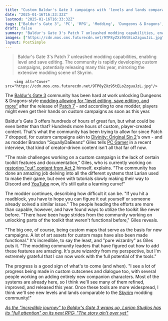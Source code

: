 ```yaml
---
title: "Custom Baldur's Gate 3 campaigns with 'levels and lands comparable to the Skyrim modding community' could come 'this year,' says one of the RPG's experienced modders"
date: "2025-01-16T16:33:32Z"
lastmod: "2025-01-16T16:33:32Z"
tags: ["Baldur's Gate 3", 'PC', 'RPG', 'Modding', 'Dungeons & Dragons', 'Divinity: Original Sin 2', 'Skyrim']
draft: false
summary: "Baldur's Gate 3's Patch 7 unleashed modding capabilities, enabling level and save editing.  The community is rapidly developing custom campaigns, potentially releasing many this year, mirroring the extensive modding scene of Skyrim."
images: ["https://cdn.mos.cms.futurecdn.net/9TP8yZXz95tELo2zguuJzL.jpg"]
layout: PostSimple
---
```

> Baldur's Gate 3's Patch 7 unleashed modding capabilities, enabling level and save editing.  The community is rapidly developing custom campaigns, potentially releasing many this year, mirroring the extensive modding scene of Skyrim.


        <img alt="Cover" src="https://cdn.mos.cms.futurecdn.net/9TP8yZXz95tELo2zguuJzL.jpg"/>
        
The [<u>Baldur's Gate 3</u>](https://www.gamesradar.com/baldurs-gate-3-guide/) community has been hard at work unlocking Dungeons & Dragons-style [<u>modding allowing for "level editing, save editing, and more"</u>](https://www.gamesradar.com/games/baldur-s-gate/baldurs-gate-3-fans-unlock-forbidden-dandd-style-modding-allowing-for-level-editing-save-editing-and-more-that-larian-felt-it-wouldnt-be-able-to-support/) after the release of [<u>Patch 7</u>](https://www.gamesradar.com/games/baldur-s-gate/baldurs-gate-3-patch-7-is-out-now-on-pc-with-truly-colossal-18000-word-patch-notes-introducing-full-mod-support-new-evil-endings-and-even-harder-honour-mode-fights/) - and according to one modder, players might even get their hands on custom campaigns as soon as this year.

Baldur's Gate 3 offers hundreds of hours of great fun, but what could be even better than that? Hundreds more hours of custom, player-created content. That's what the community has been trying to allow for since Patch 7 dropped, for custom campaigns akin to [<u>Divinity: Original Sin 2</u>](https://www.gamesradar.com/divinity-original-sin-2/)'s own - and as modder Brandon "SquallyDaBeanz" Giles tells [<u>PC Gamer</u>](https://www.pcgamer.com/games/baldurs-gate/baldurs-gate-3-modder-says-the-communitys-been-making-huge-strides-towards-custom-campaigns-i-think-well-see-many-of-them-refined-improved-and-released-this-year/?utm_campaign=socialflow&utm_medium=social&utm_source=twitter.com) in a recent interview, that kind of creator-driven content isn't all that far off now.

"The main challenges working on a custom campaign is the lack of certain toolkit features and documentation," Giles, who is currently working on [<u>restoring "cut" content from Act 2</u>](https://www.youtube.com/watch?v=DHm6kf24Gso&ab_channel=SquallyDaBeanz) himself, explains. "The community has done an amazing job delving into all the different systems that Larian used to make their game, but even with tutorials slowly making their way to Discord and [YouTube](https://www.gamesradar.com/tag/youtube/) now, it's still quite a learning curve!"

The modder continues, describing how difficult it can be. "If you hit a roadblock, you have to hope you can figure it out yourself or someone already solved a similar issue." The people heading the efforts are more than capable, however, and have found ways to utilize the toolkit like never before. "There have been huge strides from the community working on unlocking parts of the toolkit that weren't functional before," Giles reveals.  

"The big one, of course, being custom maps that serve as the basis for new campaigns. A lot of art assets for custom maps have also been made functional." It's incredible, to say the least, and "pure wizardry" as Giles puts it. "The modding community leaders that have figured out how to add these features are amazing. It's pure wizardry from my perspective, but I'm extremely grateful that I can now work with the full potential of the tools."

The progress is a good sign of what's to come (and when). "I see a lot of progress being made in custom cutscenes and dialogue too, with several people working on adding entirely new companion characters. Most of the systems are already here, so I think we'll see many of them refined, improved, and released this year. Once these tools are more widespread, I think we'll see new levels and lands comparable to the [<u>Skyrim</u>](https://www.gamesradar.com/skyrim/) modding community!"

[<u><em>As the "incredible journey" to Baldur's Gate 3 wraps up, Larian Studios has its "full attention" on its next RPG: "The story ain't over yet"</em></u>](https://www.gamesradar.com/games/baldur-s-gate/as-the-incredible-journey-to-baldurs-gate-3-wraps-up-larian-studios-has-its-full-attention-on-its-next-rpg-the-story-aint-over-yet/)
        